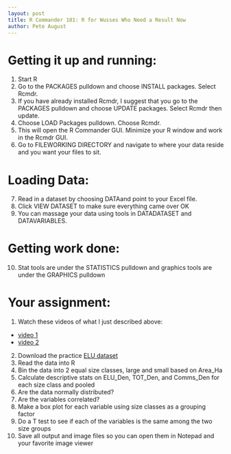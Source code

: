 ```yaml
---
layout: post
title: R Commander 101: R for Wusses Who Need a Result Now
author: Pete August
---
```


# Getting it up and running:

1. Start R 
2. Go to the PACKAGES pulldown and choose INSTALL packages. Select Rcmdr.
3. If you have already installed Rcmdr, I suggest that you go to the PACKAGES pulldown and choose UPDATE packages. Select Rcmdr then update.
4. Choose LOAD Packages pulldown. Choose Rcmdr.
5. This will open the R Commander GUI. Minimize your R window and work in the Rcmdr GUI.
6. Go to FILE\CHANGE WORKING DIRECTORY and navigate to where your data reside and you want your files to sit.

# Loading Data:
7. Read in a dataset by choosing DATA\IMPORT\EXCEL and point to your Excel file.
8. Click VIEW DATASET to make sure everything came over OK
9. You can massage your data using tools in DATA\ACTIVE DATASET and DATA\MANAGE VARIABLES.

# Getting work done:
10. Stat tools are under the STATISTICS pulldown and graphics tools are under the GRAPHICS pulldown

# Your assignment:

1. Watch these videos of what I just described above:
 - [video 1](http://www.screencast.com/t/FgvKrF3Aa)
 - [video 2](http://www.screencast.com/t/1xRO2DlDI)
2. Download the practice [ELU dataset](www.edc.uri.edu/personal/pete/elu_data.zip)
3. Read the data into R
4. Bin the data into 2 equal size classes, large and small based on Area_Ha
5. Calculate descriptive stats on ELU_Den, TOT_Den, and Comms_Den for each size class and pooled
6. Are the data normally distributed?
7. Are the variables correlated?
8. Make a box plot for each variable using size classes as a grouping factor
9. Do a T test to see if each of the variables is the same among the two size groups 
10. Save all output and image files so you can open them in Notepad and your favorite image viewer

